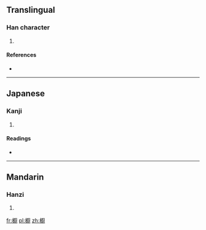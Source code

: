 {{also|櫥}}
==Translingual==

===Han character===
{{Han char|rn=75|rad=木|as=14|sn=18|four=|canj=木一土戈 (DMGI)}}

# {{defn|Han|sort=木14}}

====References====
* {{Han ref|kx=0559.261|dkj=15784|hdz=21308.031|uh=6AC9|ud=27337}}

----

==Japanese==

===Kanji===
{{ja-kanji|grade=|rs=木14}}

# {{defn|lang=ja|sort=木14}}

====Readings====
* {{ja-readings|on=[[ちゅ]] (chu)|kun=[[ひつ]] (hitsu)}}

----

==Mandarin==

===Hanzi===
{{cmn-hanzi|pin=[[chú]] ([[chu2]])|wg=ch'u<sup>2</sup>}}

# {{defn|lang=cmn|sort=木14}}

[[fr:櫉]]
[[pl:櫉]]
[[zh:櫉]]